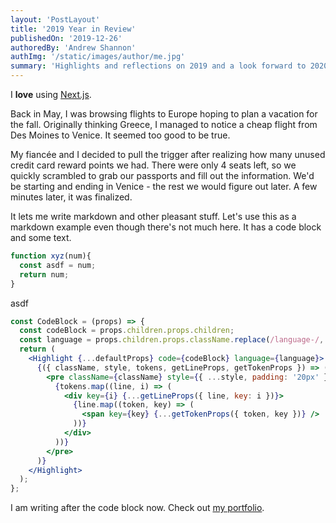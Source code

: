 ```yaml
---
layout: 'PostLayout'
title: '2019 Year in Review'
publishedOn: '2019-12-26'
authoredBy: 'Andrew Shannon'
authImg: '/static/images/author/me.jpg'
summary: 'Highlights and reflections on 2019 and a look forward to 2020.'
---
```




I **love** using [Next.js](https://nextjs.org/).

Back in May, I was browsing flights to Europe hoping to plan a vacation for the fall. Originally thinking Greece, I managed to notice a cheap flight from Des Moines to Venice. It seemed too good to be true.

My fiancée and I decided to pull the trigger after realizing how many unused credit card reward points we had. There were only 4 seats left, so we quickly scrambled to grab our passports and fill out the information. We'd be starting and ending in Venice - the rest we would figure out later. A few minutes later, it was finalized.

It lets me write markdown and other pleasant stuff. Let's use this as a markdown example even though there's not much here. It has a code block and some text.
```js
function xyz(num){
  const asdf = num;
  return num;
}
```
asdf 


```jsx
const CodeBlock = (props) => {
  const codeBlock = props.children.props.children;
  const language = props.children.props.className.replace(/language-/, '');
  return (
    <Highlight {...defaultProps} code={codeBlock} language={language}>
      {({ className, style, tokens, getLineProps, getTokenProps }) => (
        <pre className={className} style={{ ...style, padding: '20px' }}>
          {tokens.map((line, i) => (
            <div key={i} {...getLineProps({ line, key: i })}>
              {line.map((token, key) => (
                <span key={key} {...getTokenProps({ token, key })} />
              ))}
            </div>
          ))}
        </pre>
      )}
    </Highlight>
  );
};
```

I am writing after the code block now. Check out [my portfolio](https://andrewshannon.us/portfolio).
